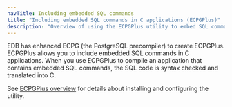 ```yaml
---
navTitle: Including embedded SQL commands
title: "Including embedded SQL commands in C applications (ECPGPlus)"
description: "Overview of using the ECPGPlus utility to embed SQL commands in C applications"
---
```


EDB has enhanced ECPG (the PostgreSQL precompiler) to create ECPGPlus. ECPGPlus allows you to include embedded SQL commands in C applications. When you use ECPGPlus to compile an application that contains embedded SQL commands, the SQL code is syntax checked and translated into C.

See [ECPGPlus overview](/epas/latest/application_programming/ecpgplus_guide/02_overview/) for details about installing and configuring the utility.
